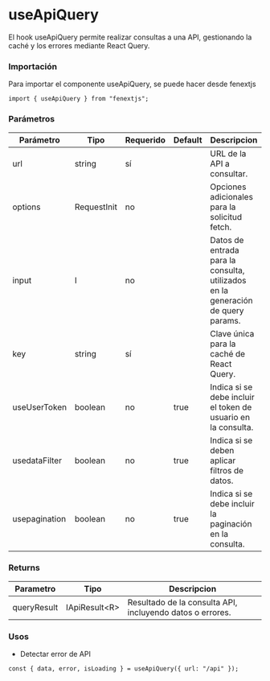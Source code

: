 # useApiQuery

El hook useApiQuery permite realizar consultas a una API, gestionando la caché y los errores mediante React Query.

### Importación

Para importar el componente useApiQuery, se puede hacer desde fenextjs

```tsx copy
import { useApiQuery } from "fenextjs";
```

### Parámetros

| Parámetro     | Tipo        | Requerido | Default | Descripcion                                                                     |
| ------------- | ----------- | --------- | ------- | ------------------------------------------------------------------------------- |
| url           | string      | sí        |         | URL de la API a consultar.                                                      |
| options       | RequestInit | no        |         | Opciones adicionales para la solicitud fetch.                                   |
| input         | I           | no        |         | Datos de entrada para la consulta, utilizados en la generación de query params. |
| key           | string      | sí        |         | Clave única para la caché de React Query.                                       |
| useUserToken  | boolean     | no        | true    | Indica si se debe incluir el token de usuario en la consulta.                   |
| usedataFilter | boolean     | no        | true    | Indica si se deben aplicar filtros de datos.                                    |
| usepagination | boolean     | no        | true    | Indica si se debe incluir la paginación en la consulta.                         |

### Returns

| Parametro   | Tipo            | Descripcion                                               |
| ----------- | --------------- | --------------------------------------------------------- |
| queryResult | IApiResult\<R\> | Resultado de la consulta API, incluyendo datos o errores. |

### Usos

- Detectar error de API

```tsx copy
const { data, error, isLoading } = useApiQuery({ url: "/api" });
```
